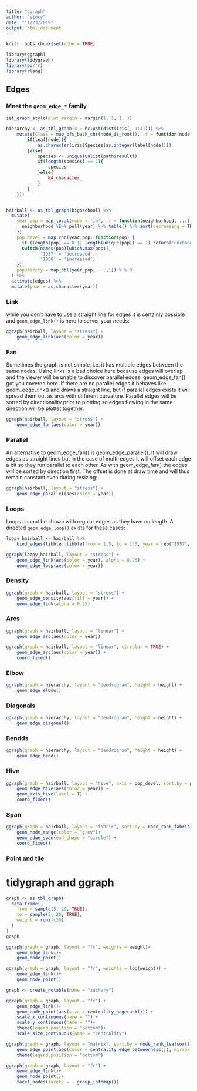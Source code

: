 ```yaml
---
title: "ggraph"
author: "yincy"
date: "11/23/2019"
output: html_document
---
```


```r
knitr::opts_chunk$set(echo = TRUE)
```


```r
library(ggraph)
library(tidygraph)
library(purrr)
library(rlang)
```


## Edges  
### Meet the `geom_edge_*` family  
```r
set_graph_style(plot_margin = margin(1, 1, 1, ))

hierarchy <- as_tbl_graph(x = hclust(dist(iris[, 1:4]))) %>% 
    mutate(Class = map_bfs_back_chr(node_is_root(), .f = function(node, path,...){
        if(leaf[node]){
            as.character(iris$Species[as.integer(label[node])])
        }else{
            species <- unique(unlist(path$result))
            if(length(species) == 1){
                species
            }else{
                NA_character_
            }
        }
    }))


hairball <- as_tbl_graph(highschool) %>% 
  mutate(
    year_pop = map_local(mode = 'in', .f = function(neighborhood, ...) {
      neighborhood %E>% pull(year) %>% table() %>% sort(decreasing = TRUE)
    }),
    pop_devel = map_chr(year_pop, function(pop) {
      if (length(pop) == 0 || length(unique(pop)) == 1) return('unchanged')
      switch(names(pop)[which.max(pop)],
             '1957' = 'decreased',
             '1958' = 'increased')
    }),
    popularity = map_dbl(year_pop, ~ .[1]) %|% 0
  ) %>% 
  activate(edges) %>% 
  mutate(year = as.character(year))
```


### Link  
while you don't have to use a straight line for edges it is certainly possible and `geom_edge_link()` is here to server your needs:  
```r
ggraph(hairball, layout = "stress") +
    geom_edge_link(aes(color = year))
```

### Fan  
Sometimes the graph is not simple, i.e. it has multiple edges between the same nodes. Using links is a bad choice here because edges will overlap and the viewer will be unable to discover parallel edges. geom_edge_fan() got you covered here. If there are no parallel edges it behaves like geom_edge_link() and draws a straight line, but if parallel edges exists it will spread them out as arcs with different curvature. Parallel edges will be sorted by directionality prior to plotting so edges flowing in the same direction will be plottet together:  
```r
ggraph(hairball, layout = "stress") +
    geom_edge_fan(aes(color = year))
```


### Parallel  
An alternative to geom_edge_fan() is geom_edge_parallel(). It will draw edges as straight lines but in the case of multi-edges it will offset each edge a bit so they run parallel to each other. As with geom_edge_fan() the edges will be sorted by direction first. The offset is done at draw time and will thus remain constant even during resizing:  
```r
ggraph(hairball, layout = "stress") +
    geom_edge_parallel(aes(color = year))
```


### Loops  
Loops cannot be shown with regular edges as they have no length. A directed `geom_edge_loop()` exists for these cases:  
```r
loopy_hairball <- hairball %>% 
    bind_edges(tibble::tibble(from = 1:5, to = 1:5, year = rep("1957", 5)))

ggraph(loopy_hairball, layout = "stress") +
    geom_edge_link(aes(color = year), alpha = 0.25) +
    geom_edge_loop(aes(color = year))
```


### Density  
```r
ggraph(graph = hairball, layout = "stress") +
    geom_edge_density(aes(fill = year)) +
    geom_edge_link(alpha = 0.25)
```

### Arcs  
```r
ggraph(graph = hairball, layout = "linear") +
    geom_edge_arc(aes(color = year))
```

```r
ggraph(graph = hairball, layout = "linear", circular = TRUE) +
    geom_edge_arc(aes(color = year)) +
    coord_fixed()
```

### Elbow  
```r
ggraph(graph = hierarchy, layout = "dendrogram", height = height) +
    geom_edge_elbow()
```

### Diagonals  
```r
ggraph(graph = hierarchy, layout = "dendrogram", height = height) +
    geom_edge_diagonal()
```


### Bendds  
```r
ggraph(graph = hierarchy, layout = "dendrogram", height = height) +
    geom_edge_bend()
```

### Hive  
```r
ggraph(graph = hairball, layout = "hive", axis = pop_devel, sort.by = popularity) +
    geom_edge_hive(aes(color = year)) +
    geom_axis_hive(label = T) +
    coord_fixed()
```


### Span  
```r
ggraph(graph = hairball, layout = "fabric", sort.by = node_rank_fabric()) +
    geom_node_range(color = "grey")+
    geom_edge_span(end_shape = "circle") +
    coord_fixed()
```

### Point and tile  










# tidygraph and ggraph  
```r
graph <- as_tbl_graph(
  data.frame(
    from = sample(5, 20, TRUE),
    to = sample(5, 20, TRUE),
    weight = runif(20)
  )
)
graph
```

```r
ggraph(graph = graph, layout = "fr", weights = weight)+
    geom_edge_link()+
    geom_node_point()
```


```r
ggraph(graph = graph, layout = "fr", weights = log(weight)) +
    geom_edge_link()+
    geom_node_point()
```


```r
graph <- create_notable(name = "zachary")

ggraph(graph = graph, layout = "fr") +
    geom_edge_link()+
    geom_node_point(aes(size = centrality_pagerank())) +
    scale_x_continuous(name = "") +
    scale_y_continuous(name = "")+
    theme(legend.position = "bottom")+
    scale_size_continuous(name = "centrality")
```


```r
ggraph(graph = graph, layout = "matrix", sort.by = node_rank_leafsort()) +
    geom_edge_point(aes(color = centrality_edge_betweenness()), mirror = TRUE) +
    theme(legend.position = "bottom")
```


```r
ggraph(graph = graph, layout = "fr") +
    geom_edge_link()+
    geom_node_point()+
    facet_nodes(facets = ~ group_infomap())
```













